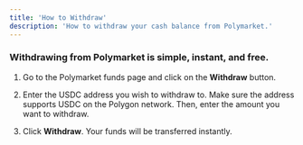 ```yaml
---
title: 'How to Withdraw' 
description: 'How to withdraw your cash balance from Polymarket.'
---
```



### Withdrawing from Polymarket is simple, instant, and free.

1. Go to the Polymarket funds page and click on the **Withdraw** button.

2. Enter the USDC address you wish to withdraw to. Make sure the address supports USDC on the Polygon network. Then, enter the amount you want to withdraw.

3. Click **Withdraw**. Your funds will be transferred instantly.
